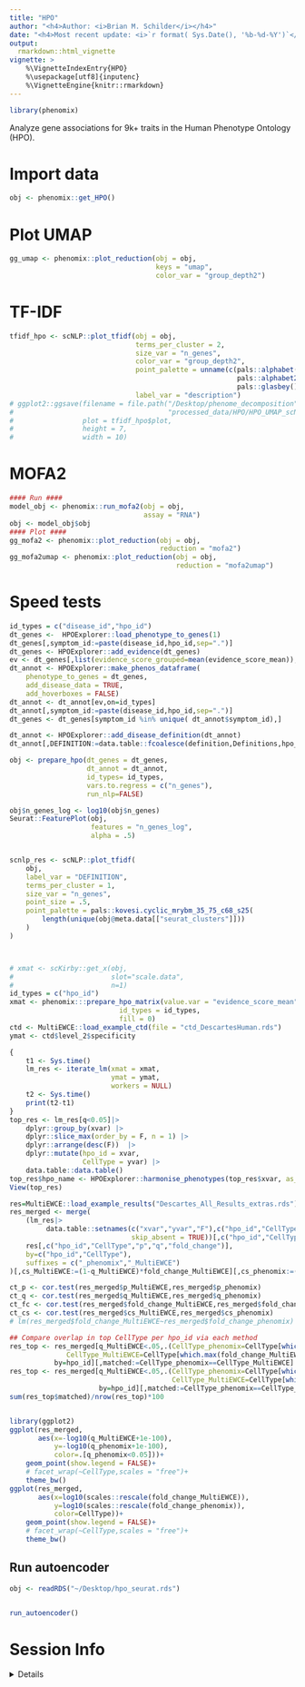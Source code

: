 ```yaml
---
title: "HPO"
author: "<h4>Author: <i>Brian M. Schilder</i></h4>" 
date: "<h4>Most recent update: <i>`r format( Sys.Date(), '%b-%d-%Y')`</i></h4>"
output:
  rmarkdown::html_vignette
vignette: >
    %\VignetteIndexEntry{HPO} 
    %\usepackage[utf8]{inputenc}
    %\VignetteEngine{knitr::rmarkdown}
---
```


```r
library(phenomix)
```

Analyze gene associations for 9k+ traits in the Human Phenotype Ontology (HPO). 

# Import data

```r
obj <- phenomix::get_HPO() 
```

# Plot UMAP

```r
gg_umap <- phenomix::plot_reduction(obj = obj, 
                                    keys = "umap", 
                                    color_var = "group_depth2")
```


# TF-IDF

```r
tfidf_hpo <- scNLP::plot_tfidf(obj = obj, 
                               terms_per_cluster = 2,
                               size_var = "n_genes",
                               color_var = "group_depth2",
                               point_palette = unname(c(pals::alphabet(),
                                                        pals::alphabet2(),
                                                        pals::glasbey())),
                               label_var = "description")
# ggplot2::ggsave(filename = file.path("/Desktop/phenome_decomposition",
#                                      "processed_data/HPO/HPO_UMAP_scNLP.png"),
#                 plot = tfidf_hpo$plot,
#                 height = 7,
#                 width = 10) 
```


# MOFA2

```r
#### Run ####
model_obj <- phenomix::run_mofa2(obj = obj, 
                                 assay = "RNA")
obj <- model_obj$obj
#### Plot ####
gg_mofa2 <- phenomix::plot_reduction(obj = obj, 
                                     reduction = "mofa2")
gg_mofa2umap <- phenomix::plot_reduction(obj = obj, 
                                         reduction = "mofa2umap")
```


# Speed tests

```r
id_types = c("disease_id","hpo_id")
dt_genes <-  HPOExplorer::load_phenotype_to_genes(1)
dt_genes[,symptom_id:=paste(disease_id,hpo_id,sep=".")]
dt_genes <- HPOExplorer::add_evidence(dt_genes)
ev <- dt_genes[,list(evidence_score_grouped=mean(evidence_score_mean)),by=id_types]
dt_annot <- HPOExplorer::make_phenos_dataframe(
    phenotype_to_genes = dt_genes,
    add_disease_data = TRUE,
    add_hoverboxes = FALSE)
dt_annot <- dt_annot[ev,on=id_types]
dt_annot[,symptom_id:=paste(disease_id,hpo_id,sep=".")]
dt_genes <- dt_genes[symptom_id %in% unique( dt_annot$symptom_id),]

dt_annot <- HPOExplorer::add_disease_definition(dt_annot)
dt_annot[,DEFINITION:=data.table::fcoalesce(definition,Definitions,hpo_name,disease_name)]

obj <- prepare_hpo(dt_genes = dt_genes,
                   dt_annot = dt_annot,
                   id_types= id_types,
                   vars.to.regress = c("n_genes"),
                   run_nlp=FALSE)

obj$n_genes_log <- log10(obj$n_genes)
Seurat::FeaturePlot(obj, 
                    features = "n_genes_log",
                    alpha = .5)


scnlp_res <- scNLP::plot_tfidf(
    obj,
    label_var = "DEFINITION",
    terms_per_cluster = 1,
    size_var = "n_genes",
    point_size = .5,
    point_palette = pals::kovesi.cyclic_mrybm_35_75_c68_s25(
        length(unique(obj@meta.data[["seurat_clusters"]]))
    )
)



# xmat <- scKirby::get_x(obj,
#                        slot="scale.data",
#                        n=1)
id_types = c("hpo_id")
xmat <- phenomix:::prepare_hpo_matrix(value.var = "evidence_score_mean",
                           id_types = id_types,
                           fill = 0)
ctd <- MultiEWCE::load_example_ctd(file = "ctd_DescartesHuman.rds")
ymat <- ctd$level_2$specificity 

{
    t1 <- Sys.time()
    lm_res <- iterate_lm(xmat = xmat, 
                         ymat = ymat, 
                         workers = NULL)
    t2 <- Sys.time()
    print(t2-t1)
}
top_res <- lm_res[q<0.05]|> 
    dplyr::group_by(xvar) |> 
    dplyr::slice_max(order_by = F, n = 1) |>
    dplyr::arrange(desc(F))  |>
    dplyr::mutate(hpo_id = xvar,
                  CellType = yvar) |>
    data.table::data.table()
top_res$hpo_name <- HPOExplorer::harmonise_phenotypes(top_res$xvar, as_hpo_ids = FALSE)
View(top_res)

res=MultiEWCE::load_example_results("Descartes_All_Results_extras.rds")
res_merged <- merge(
    (lm_res|> 
         data.table::setnames(c("xvar","yvar","F"),c("hpo_id","CellType","fold_change"),
                              skip_absent = TRUE))[,c("hpo_id","CellType","p","q","fold_change")],
    res[,c("hpo_id","CellType","p","q","fold_change")],
    by=c("hpo_id","CellType"),
    suffixes = c("_phenomix","_MultiEWCE")
)[,cs_MultiEWCE:=(1-q_MultiEWCE)*fold_change_MultiEWCE][,cs_phenomix:=(1-q_phenomix)*fold_change_phenomix]

ct_p <- cor.test(res_merged$p_MultiEWCE,res_merged$p_phenomix)
ct_q <- cor.test(res_merged$q_MultiEWCE,res_merged$q_phenomix)
ct_fc <- cor.test(res_merged$fold_change_MultiEWCE,res_merged$fold_change_phenomix)
ct_cs <- cor.test(res_merged$cs_MultiEWCE,res_merged$cs_phenomix)
# lm(res_merged$fold_change_MultiEWCE~res_merged$fold_change_phenomix) |> summary()

## Compare overlap in top CellType per hpo_id via each method
res_top <- res_merged[q_MultiEWCE<.05,.(CellType_phenomix=CellType[which.max(fold_change_phenomix)],
              CellType_MultiEWCE=CellType[which.max(fold_change_MultiEWCE)]),
           by=hpo_id][,matched:=CellType_phenomix==CellType_MultiEWCE]
res_top <- res_merged[q_MultiEWCE<.05,.(CellType_phenomix=CellType[which.min(p_phenomix)],
                                        CellType_MultiEWCE=CellType[which.min(p_MultiEWCE)]),
                      by=hpo_id][,matched:=CellType_phenomix==CellType_MultiEWCE]
sum(res_top$matched)/nrow(res_top)*100


library(ggplot2)
ggplot(res_merged,
       aes(x=-log10(q_MultiEWCE+1e-100),
           y=-log10(q_phenomix+1e-100),
           color=.[q_phenomix<0.05]))+
    geom_point(show.legend = FALSE)+
    # facet_wrap(~CellType,scales = "free")+
    theme_bw()
ggplot(res_merged,
       aes(x=log10(scales::rescale(fold_change_MultiEWCE)),
           y=log10(scales::rescale(fold_change_phenomix)),
           color=CellType))+
    geom_point(show.legend = FALSE)+
    # facet_wrap(~CellType,scales = "free")+
    theme_bw()

```

## Run autoencoder

```r
obj <- readRDS("~/Desktop/hpo_seurat.rds")


run_autoencoder()

```


# Session Info 

<details> 

```r
utils::sessionInfo()
```

</details>  
